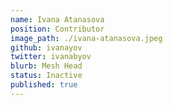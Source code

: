 ---
name: Ivana Atanasova
position: Contributor
image_path: ./ivana-atanasova.jpeg
github: ivanayov
twitter: ivanabyov
blurb: Mesh Head
status: Inactive
published: true
---
